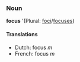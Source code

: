 ===Noun===
'''focus''' '(Plural: [[foci]]/[[focuses]])

====Translations====
*Dutch: focus ''m''
*French: focus ''m''